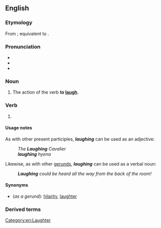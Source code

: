 ==English==
{{listen|filename=Laughter.ogg|title=Recorded '''laughter''' of a person.}}

===Etymology===
From {{inh|en|enm|lawghynge}}; equivalent to {{suffix|en|laugh|ing}}.

===Pronunciation===
* {{IPA|en|/ˈlɑːfɪŋ/}}
* {{audio|en|en-us-laughing.ogg|Audio (US)}}
* {{rhymes|en|ɑːfɪŋ}}

===Noun===
{{en-noun|~}}

# The action of the verb '''to [[laugh]]'''.

===Verb===
{{head|en|verb form}}

# {{present participle of|en|laugh|nocat=1}}

====Usage notes====
As with other present participles, '''''laughing''''' can be used as an adjective:
: ''The '''Laughing''' Cavalier''
: '''''laughing''' hyena''

Likewise, as with other [[gerund|gerunds]], '''''laughing''''' can be used as a verbal noun:
: '''''Laughing''' could be heard all the way from the back of the room!''

====Synonyms====
* (''as a gerund''): [[hilarity]], [[laughter]]

===Derived terms===
{{der3|en
|laughing academy
|laughing dove
|laughing falcon
|laughing gas
|laughing gear
|laughing goose
|laughing gull
|laughing hyena
|laughing jackass
|laughing owl
|laughingstock
}}

[[Category:en:Laughter]]